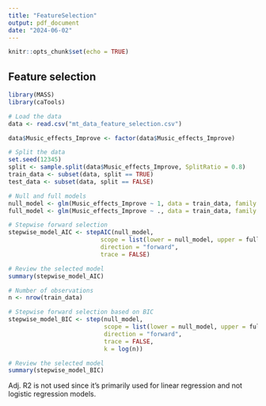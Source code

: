 ```yaml
---
title: "FeatureSelection"
output: pdf_document
date: "2024-06-02"
---
```


```r
knitr::opts_chunk$set(echo = TRUE)
```

## Feature selection

```r
library(MASS)
library(caTools)

# Load the data
data <- read.csv("mt_data_feature_selection.csv")

data$Music_effects_Improve <- factor(data$Music_effects_Improve)

# Split the data
set.seed(12345)
split <- sample.split(data$Music_effects_Improve, SplitRatio = 0.8)
train_data <- subset(data, split == TRUE)
test_data <- subset(data, split == FALSE)

# Null and full models
null_model <- glm(Music_effects_Improve ~ 1, data = train_data, family = binomial)
full_model <- glm(Music_effects_Improve ~ ., data = train_data, family = binomial)

# Stepwise forward selection
stepwise_model_AIC <- stepAIC(null_model, 
                          scope = list(lower = null_model, upper = full_model), 
                          direction = "forward", 
                          trace = FALSE)

# Review the selected model
summary(stepwise_model_AIC)
```

```r
# Number of observations
n <- nrow(train_data)

# Stepwise forward selection based on BIC
stepwise_model_BIC <- step(null_model, 
                           scope = list(lower = null_model, upper = full_model), 
                           direction = "forward", 
                           trace = FALSE, 
                           k = log(n))

# Review the selected model
summary(stepwise_model_BIC)
```


Adj. R2 is not used since it's primarily used for linear regression and not logistic regression models.

```r
```




